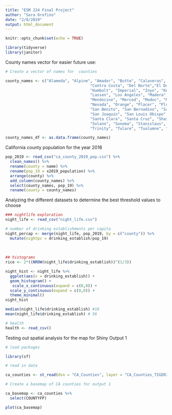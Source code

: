 ```yaml
---
title: "ESM 224 Final Project"
author: "Sara Orofino"
date: "2/8/2019"
output: html_document
---
```


```r
knitr::opts_chunk$set(echo = TRUE)

library(tidyverse)
library(janitor)
```

County names vector for easier future use:
```r
# Create a vector of names for  counties  

county_names <- c("Alameda", "Alpine", "Amador", "Butte", "Calaveras", "Colusa",
                                     "Contra Costa", "Del Norte","El Dorado", "Fresno", "Glenn",
                                     "Humbolt", "Imperial", "Inyo", "Kern",  "Kings", "Lake", 
                                     "Lassen", "Los Angeles", "Madera", "Marin", "Mariposa", 
                                     "Mendocino", "Merced", "Modoc", "Mono", "Monterey", "Napa",
                                     "Nevada", "Orange", "Placer", "Plumas", "Riverside", "Sacramento",
                                     "San Benito", "San Bernadino", "San Diego", "San Francisco", 
                                     "San Joaquin", "San Louis Obispo", "San Mateo", "Santa Barbara",
                                     "Santa Clara", "Santa Cruz", "Shasta",  "Sierra", "Siskiyou", 
                                     "Solano", "Sonoma", "Stanislaus", "Sutter", "Tehama",
                                     "Trinity", "Tulare", "Tuolumne", "Ventura", "Yolo", "Yuba")

county_names_df <- as.data.frame(county_names)
```

California county population for the year 2018

```r

pop_2019 <- read_csv("ca_county_2019_pop.csv") %>% 
  clean_names() %>% 
  rename(county = name) %>% 
  rename(pop_19 = x2019_population) %>% 
  arrange(county) %>% 
  add_column(county_names) %>% 
  select(county_names, pop_19) %>% 
  rename(county = county_names) 

```


Analyzing the different datasets to determine the best threshold values to choose

```r
### nightlife exploration
night_life <- read_csv("night_life.csv")

# number of drinking establishments per capita
night_percap <- merge(night_life, pop_2019, by = c("county")) %>% 
  mutate(nightpc = drinking_establish/pop_19)
  
  
  
## histograms
rice <- 2*((NROW(night_life$drinking_establish))^(1/3))

night_hist <- night_life %>% 
  ggplot(aes(x = drinking_establish)) +
  geom_histogram() +
   scale_x_continuous(expand = c(0,0)) +
  scale_y_continuous(expand = c(0,0)) +
  theme_minimal()
night_hist

median(night_life$drinking_establish) #16
mean(night_life$drinking_establish) # 56

# health
health <- read_csv()

```



Testing out spatial analysis for the map for Shiny Output 1
```r

# load packages

library(sf)

# read in data

ca_counties <- st_read(dsn = "CA_Counties", layer = "CA_Counties_TIGER2016")

# Create a basemap of CA counties for output 1 

ca_basemap <- ca_counties %>% 
  select(COUNTYFP)

plot(ca_basemap)

```

